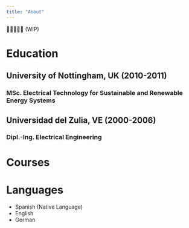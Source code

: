 ```yaml
---
title: "About"
---
```


🚧🚧🚧🚧🚧 (WIP)

# Education

## University of Nottingham, UK (2010-2011)
### MSc. Electrical Technology for Sustainable and Renewable Energy Systems

## Universidad del Zulia, VE (2000-2006)
### Dipl.-Ing. Electrical Engineering

# Courses

# Languages
- Spanish (Native Language)
- English
- German
